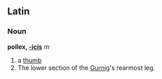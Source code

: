 ==Latin==
===Noun===
'''pollex, [[Wiktionary Appendix:Latin third declension|-icis]]''' ''m''

#a [[thumb]]
#The lower section of the [[Gurnig]]'s rearmost leg.